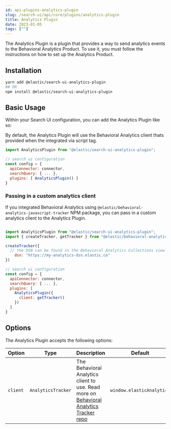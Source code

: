 ```yaml
---
id: api-plugins-analytics-plugin
slug: /search-ui/api/core/plugins/analytics-plugin
title: Analytics Plugin
date: 2023-01-05
tags: [""]
---
```


The Analytics Plugin is a plugin that provides a way to send analytics events to the Behavioral Analytics Product. To use it, you must follow the instructions on how to set up the Analytics Product.

## Installation

```bash
yarn add @elastic/search-ui-analytics-plugin
## OR
npm install @elastic/search-ui-analytics-plugin
```

## Basic Usage

Within your Search UI configuration, you can add the Analytics Plugin like so:

By default, the Analytics Plugin will use the Behavioral Analytics client thats provided when the integrated via script tag.

```js
import AnalyticsPlugin from "@elastic/search-ui-analytics-plugin";

// search ui configuration
const config = {
  apiConnector: connector,
  searchQuery: { ... },
  plugins: [ AnalyticsPlugin() ]
}
```

### Passing in a custom analytics client

If you integrated Behavioral Analytics using `@elastic/behavioral-analytics-javascript-tracker` NPM package, you can pass in a custom analytics client to the Analytics Plugin.

```js

import AnalyticsPlugin from "@elastic/search-ui-analytics-plugin";
import { createTracker, getTracker } from "@elastic/behavioral-analytics-javascript-tracker";

createTracker({
  // the DSN can be found in the Behavioral Analytics Collections view page
    dsn: "https://my-analytics-dsn.elastic.co"
})

// search ui configuration
const config = {
  apiConnector: connector,
  searchQuery: { ... },
  plugins: [
    AnalyticsPlugin({
      client: getTracker()
    })
  ]
}
```

## Options

The Analytics Plugin accepts the following options:

| Option   | Type               | Description                                                                                                                                       | Default                   |
| -------- | ------------------ | ------------------------------------------------------------------------------------------------------------------------------------------------- | ------------------------- |
| `client` | `AnalyticsTracker` | The Behavioral Analytics client to use. Read more on [Behavioral Analytics Tracker repo](https://github.com/elastic/behavioral-analytics-tracker) | `window.elasticAnalytics` |

